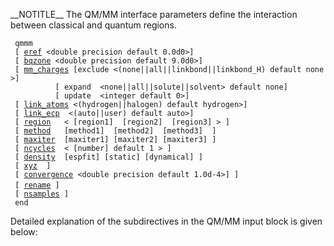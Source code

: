 __NOTITLE__
{{Template:QMMM_Input_Links}}
The QM/MM interface parameters define the interaction between classical and quantum regions. 

  qmmm
  [ [[qmmm_eref       |eref]] <double precision default 0.0d0>]
  [ [[qmmm_bq_zone    |bqzone]] <double precision default 9.0d0>]
  [ [[qmmm_mm_charges |mm_charges]] [exclude <(none||all||linkbond||linkbond_H) default none>]
           [ expand  <none||all||solute||solvent> default none]
           [ update  <integer default 0>] 
  [ [[qmmm_link_atoms |link_atoms]] <(hydrogen||halogen) default hydrogen>]
  [ [[qmmm_link_ecp   |link_ecp]]  <(auto||user) default auto>]
  [ [[qmmm_region     |region]]   < [region1]  [region2]  [region3] > ]
  [ [[qmmm_method     |method]]   [method1]  [method2]  [method3]  ]
  [ [[qmmm_maxiter    |maxiter]]  [maxiter1] [maxiter2] [maxiter3] ]
  [ [[qmmm_ncycles    |ncycles]]  < [number] default 1 > ]
  [ [[qmmm_density    |density]]  [espfit] [static] [dynamical] ]
  [ [[qmmm_xyz     |xyz]]  ]
  [ [[qmmm_convergence     |convergence]] <double precision default 1.0d-4>] ]
  [ [[qmmm_rename   |rename]] ] <filename>
  [ [[qmmm_nsamples|nsamples]] ]
  end


Detailed explanation of the subdirectives in the QM/MM input block is given below:

{{qmmm_eref}}

{{qmmm_bq_zone}}

{{qmmm_mm_charges}}

{{qmmm_link_atoms}}

{{qmmm_link_ecp}}

{{:qmmm_region}}

{{:qmmm_method}}

{{:qmmm_maxiter}}

{{:qmmm_ncycles}}

{{:qmmm_density}}

{{:qmmm_rename}}

{{:qmmm_convergence}}

{{:qmmm_nsamples}}
